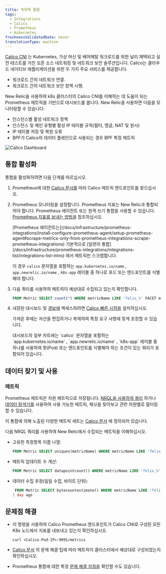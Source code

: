 ```yaml
---
title: 옥양목 통합
tags:
  - Integrations
  - Calico
  - Prometheus
  - Kubernetes
freshnessValidatedDate: never
translationType: machine
---
```


[Calico CNI](https://github.com/projectcalico/calico) 는 Kubernetes, 가상 머신 및 베어메탈 워크로드를 위한 널리 채택되고 실전 테스트를 거친 오픈 소스 네트워킹 및 네트워크 보안 솔루션입니다. Calico는 클라우드 네이티브 애플리케이션을 위한 두 가지 주요 서비스를 제공합니다.

* 워크로드 간의 네트워크 연결.
* 워크로드 간의 네트워크 보안 정책 시행.

New Relic을 사용하여 k8s 클러스터의 Calico CNI를 이해하는 데 도움이 되는 Prometheus 메트릭을 기반으로 대시보드를 봅니다. New Relic을 사용하면 다음을 모니터링할 수 있습니다.

* 인스턴스별 활성 네트워크 정책
* 인스턴스 및 체인 유형별 활성 IP 테이블 규칙(필터, 맹글, NAT 및 원시)
* IP 테이블 저장 및 복원 오류
* BPF가 Calico의 데이터 플레인으로 사용되는 경우 BPF 특정 메트릭

<img
  title="Calico Dashboard"
  alt="Calico Dashboard"
  src="/images/kubernetes_screenshot-crop_calico-dashboard.webp"
/>

## 통합 활성화

통합을 활성화하려면 다음 단계를 따르십시오.

1. Prometheus에 대한 [Calico 문서를](https://projectcalico.docs.tigera.io/maintenance/monitor/monitor-component-metrics) 따라 Calico 메트릭 엔드포인트를 찾으십시오.

2. Prometheus 모니터링을 설정합니다. Prometheus 지표는 New Relic과 통합되어야 합니다. Prometheus 에이전트 또는 원격 쓰기 통합을 사용할 수 있습니다. [Prometheus 지표를 보내는 방법을](/docs/infrastructure/prometheus-integrations/install-configure-prometheus-agent/get-started/send-prometheus-metric-data-new-relic/) 참조하십시오.

   <Callout variant="important">
     [Prometheus 에이전트는](/docs/infrastructure/prometheus-integrations/install-configure-prometheus-agent/setup-prometheus-agent#scrape-metrics-only-from-prometheus-integrations-scrape-prometheus-integrations) 기본적으로 [일련의 통합](/docs/infrastructure/prometheus-integrations/integrations-list/integrations-list-intro) 에서 메트릭만 스크랩합니다.

     이 경우 `calico` 문자열을 포함하는 `app.kubernetes.io/name` , `app.newrelic.io/name` , `k8s-app` 레이블 중 하나로 포드 또는 엔드포인트를 식별해야 합니다.
   </Callout>

3. 다음 쿼리를 사용하여 메트릭이 예상대로 수집되고 있는지 확인합니다.

   ```sql
   FROM Metric SELECT count(*) WHERE metricName LIKE 'felix_%' FACET metricName LIMIT MAX
   ```

4. 내장된 대시보드 및 [경보에](/docs/alerts-applied-intelligence/new-relic-alerts/learn-alerts/introduction-alerts/) 액세스하려면 [Calico 빠른 시작을](https://newrelic.com/instant-observability/calico-newrelic) 설치하십시오.

   가져온 후에는 자산을 편집하거나 복제하여 특정 요구 사항에 맞게 조정할 수 있습니다.

   <Callout variant="important">
     대시보드의 일부 차트에는 `calico` 문자열을 포함하는 `app.kubernetes.io/name` , `app.newrelic.io/name` , `k8s-app` 레이블 중 하나를 사용하여 팟(Pod) 또는 엔드포인트를 식별해야 하는 조건이 있는 쿼리가 포함되어 있습니다.
   </Callout>

## 데이터 찾기 및 사용

### 메트릭

Prometheus 메트릭은 차원 메트릭으로 저장됩니다. [NRQL을 사용하여 쿼리](/docs/telemetry-data-platform/get-data/apis/query-metric-data-type/) 하거나 [데이터 탐색기를](/docs/query-your-data/explore-query-data/browse-data/introduction-data-explorer/) 사용하여 사용 가능한 메트릭, 패싯을 찾아보고 관련 차원별로 필터링할 수 있습니다.

이 통합에 의해 노출된 다양한 메트릭 세트는 [Calico 문서](https://projectcalico.docs.tigera.io/reference/felix/prometheus) 에 정의되어 있습니다.

다음 NRQL 쿼리를 사용하여 New Relic에서 수집되는 메트릭을 이해하십시오.

* 고유한 측정항목 이름 나열:

  ```sql
  FROM Metric SELECT uniques(metricName) WHERE metricName LIKE 'felix_%' LIMIT MAX
  ```

* 메트릭 업데이트 수 계산:

  ```sql
  FROM Metric SELECT datapointcount() WHERE metricName LIKE 'felix_%' LIMIT MAX
  ```

* 데이터 수집 추정(일일 수집, 바이트 단위):

  ```sql
   FROM Metric SELECT bytecountestimate() WHERE metricName LIKE 'felix_%' SINCE
  1 day ago
  ```

## 문제점 해결

* 이 명령을 사용하여 Calico Prometheus 엔드포인트가 Calico CNI로 구성된 모든 K8s 노드에서 지표를 내보내고 있는지 확인하십시오.

  ```
  curl <Calico-Pod-IP>:9091/metrics
  ```

* [Calico 문서](https://projectcalico.docs.tigera.io/maintenance/monitor/monitor-component-metrics) 의 문제 해결 팁에 따라 메트릭이 클러스터에서 예상대로 구성되었는지 확인하십시오.

* Prometheus 통합에 대한 특정 [문제 해결 지침을](/docs/infrastructure/prometheus-integrations/troubleshooting/no-data-appears-prometheus-integration) 확인할 수도 있습니다.
